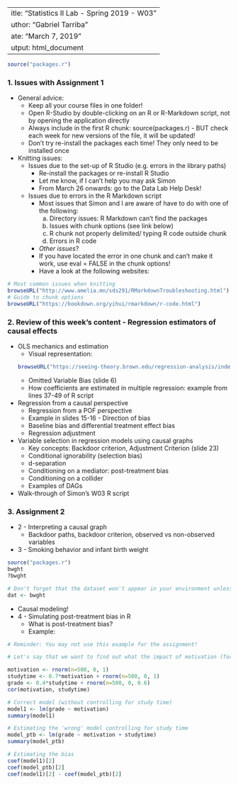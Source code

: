  ---
title: "Statistics II Lab - Spring 2019 - W03"
author: "Gabriel Tarriba"
date: "March 7, 2019"
output: html_document
---

```r

source("packages.r")

```

### 1. Issues with Assignment 1

* General advice:
    + Keep all your course files in one folder!
    + Open R-Studio by double-clicking on an R or R-Markdown script, not by opening the application directly
    + Always include in the first R chunk: source(packages.r) - BUT check each week for new versions of the file, it will be updated!
    + Don't try re-install the packages each time! They only need to be installed once
* Knitting issues: 
    + Issues due to the set-up of R Studio (e.g. errors in the library paths)
        + Re-install the packages or re-install R Studio
        + Let me know, if I can't help you may ask Simon
        + From March 26 onwards: go to the Data Lab Help Desk!
    + Issues due to errors in the R Markdown script
        + Most issues that Simon and I are aware of have to do with one of the following:
            (a) Directory issues: R Markdown can't find the packages 
            (b) Issues with chunk options (see link below)
            (c) R chunk not properly delimited/ typing R code outside chunk
            (d) Errors in R code
        + *Other issues*?
        + If you have located the error in one chunk and can't make it work, use eval = FALSE in the chunk options!
        + Have a look at the following websites:
        
```r
# Most common issues when knitting
browseURL("http://www.amelia.mn/sds291/RMarkdownTroubleshooting.html")      
# Guide to chunk options
browseURL("https://bookdown.org/yihui/rmarkdown/r-code.html")   
```


### 2. Review of this week's content - Regression estimators of causal effects

* OLS mechanics and estimation
  + Visual representation:
```r
browseURL("https://seeing-theory.brown.edu/regression-analysis/index.html")
```
  + Omitted Variable Bias (slide 6)
  + How coefficients are estimated in multiple regression: example from lines 37-49 of R script

* Regression from a causal perspective
  + Regression from a POF perspective
  + Example in slides 15-16 - Direction of bias
  + Baseline bias and differential treatment effect bias
  + Regression adjustment
  
* Variable selection in regression models using causal graphs
  + Key concepts: Backdoor criterion, Adjustment Criterion (slide 23)
  + Conditional ignorability (selection bias)
  + d-separation
  + Conditioning on a mediator: post-treatment bias
  + Conditioning on a collider
  + Examples of DAGs
  
* Walk-through of Simon's W03 R script

### 3. Assignment 2

* 2 - Interpreting a causal graph
  + Backdoor paths, backdoor criterion, observed vs non-observed variables
* 3 - Smoking behavior and infant birth weight

```r
source("packages.r")
bwght
?bwght

# Don't forget that the dataset won't appear in your environment unless you create an object!
dat <- bwght
```

  + Causal modeling!
* 4 - Simulating post-treatment bias in R
  + What is post-treatment bias?
  + Example:
  
```r

# Reminder: You may not use this example for the assignment!

# Let's say that we want to find out what the impact of motivation (for a given subject or course) is on grades, and we think that study time might be related to both motivation and grades...

motivation <- rnorm(n=500, 0, 1)
studytime <- 0.7*motivation + rnorm(n=500, 0, 1)
grade <- 0.4*studytime + rnorm(n=500, 0, 0.6)
cor(motivation, studytime)

# Correct model (without controlling for study time)
model1 <- lm(grade ~ motivation)
summary(model1)

# Estimating the 'wrong' model controlling for study time
model_ptb <- lm(grade ~ motivation + studytime)
summary(model_ptb)

# Estimating the bias
coef(model1)[2]
coef(model_ptb)[2]
coef(model1)[2] - coef(model_ptb)[2]
```


